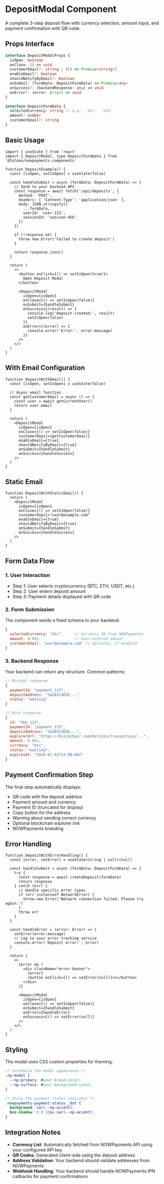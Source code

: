 # DepositModal Component

A complete 3-step deposit flow with currency selection, amount input, and payment confirmation with QR code.

## Props Interface

```typescript
interface DepositModalProps {
  isOpen: boolean
  onClose: () => void
  customerEmail?: string | (() => Promise<string>)
  enableEmail?: boolean
  shouldNotifyByEmail?: boolean
  onSubmit: (formData: DepositFormData) => Promise<any>
  onSuccess?: (backendResponse: any) => void
  onError?: (error: Error) => void
}

interface DepositFormData {
  selectedCurrency: string // e.g., 'btc', 'eth'
  amount: number
  customerEmail?: string
}
```

## Basic Usage

```tsx
import { useState } from 'react'
import { DepositModal, type DepositFormData } from '@taloon/nowpayments-components'

function DepositExample() {
  const [isOpen, setIsOpen] = useState(false)

  const handleSubmit = async (formData: DepositFormData) => {
    // Send to your backend API
    const response = await fetch('/api/deposits', {
      method: 'POST',
      headers: { 'Content-Type': 'application/json' },
      body: JSON.stringify({
        ...formData,
        userId: 'user-123',
        sessionId: 'session-456'
      })
    })

    if (!response.ok) {
      throw new Error('Failed to create deposit')
    }

    return response.json()
  }

  return (
    <>
      <button onClick={() => setIsOpen(true)}>
        Open Deposit Modal
      </button>

      <DepositModal
        isOpen={isOpen}
        onClose={() => setIsOpen(false)}
        onSubmit={handleSubmit}
        onSuccess={(result) => {
          console.log('Deposit created:', result)
          setIsOpen(false)
        }}
        onError={(error) => {
          console.error('Error:', error.message)
        }}
      />
    </>
  )
}
```

## With Email Configuration

```tsx
function DepositWithEmail() {
  const [isOpen, setIsOpen] = useState(false)

  // Async email function
  const getCustomerEmail = async () => {
    const user = await getCurrentUser()
    return user.email
  }

  return (
    <DepositModal
      isOpen={isOpen}
      onClose={() => setIsOpen(false)}
      customerEmail={getCustomerEmail}
      enableEmail={true}
      shouldNotifyByEmail={true}
      onSubmit={handleSubmit}
      onSuccess={handleSuccess}
    />
  )
}
```

## Static Email

```tsx
function DepositWithStaticEmail() {
  return (
    <DepositModal
      isOpen={isOpen}
      onClose={() => setIsOpen(false)}
      customerEmail="user@example.com"
      enableEmail={true}
      shouldNotifyByEmail={true}
      onSubmit={handleSubmit}
      onSuccess={handleSuccess}
    />
  )
}
```

## Form Data Flow

### 1. User Interaction
- Step 1: User selects cryptocurrency (BTC, ETH, USDT, etc.)
- Step 2: User enters deposit amount
- Step 3: Payment details displayed with QR code

### 2. Form Submission
The component sends a fixed schema to your backend:

```javascript
{
  selectedCurrency: "btc",     // Currency ID from NOWPayments
  amount: 0.001,               // User-entered amount
  customerEmail: "user@example.com" // Optional, if enabled
}
```

### 3. Backend Response
Your backend can return any structure. Common patterns:

```javascript
// Minimal response
{
  paymentId: "payment_123",
  depositAddress: "1A2B3C4D5E...",
  status: "waiting"
}

// Rich response
{
  id: "dep_123",
  paymentId: "payment_123",
  depositAddress: "1A2B3C4D5E...",
  explorerUrl: "https://blockchair.com/bitcoin/transaction/...",
  amount: 0.001,
  currency: "btc",
  status: "waiting",
  expiresAt: "2024-01-01T12:00:00Z"
}
```

## Payment Confirmation Step

The final step automatically displays:
- QR code with the deposit address
- Payment amount and currency
- Payment ID (truncated for display)
- Copy button for the address
- Warning about sending correct currency
- Optional blockchain explorer link
- NOWPayments branding

## Error Handling

```tsx
function DepositWithErrorHandling() {
  const [error, setError] = useState<string | null>(null)

  const handleSubmit = async (formData: DepositFormData) => {
    try {
      const response = await createDeposit(formData)
      return response
    } catch (err) {
      // Handle specific error types
      if (err instanceof NetworkError) {
        throw new Error('Network connection failed. Please try again.')
      }
      throw err
    }
  }

  const handleError = (error: Error) => {
    setError(error.message)
    // Log to your error tracking service
    console.error('Deposit error:', error)
  }

  return (
    <>
      {error && (
        <div className="error-banner">
          {error}
          <button onClick={() => setError(null)}>×</button>
        </div>
      )}

      <DepositModal
        isOpen={isOpen}
        onClose={() => setIsOpen(false)}
        onSubmit={handleSubmit}
        onError={handleError}
        onSuccess={() => setError(null)}
      />
    </>
  )
}
```

## Styling

The modal uses CSS custom properties for theming:

```css
/* Customize the modal appearance */
.np-modal {
  --np-primary: #your-brand-color;
  --np-surface: #your-background-color;
}

/* Style the payment status indicator */
.nowpayments-payment-status__dot {
  background: var(--np-accent);
  box-shadow: 0 0 10px var(--np-accent);
}
```

## Integration Notes

- **Currency List**: Automatically fetched from NOWPayments API using your configured API key
- **QR Codes**: Generated client-side using the deposit address
- **Address Validation**: Your backend should validate addresses from NOWPayments
- **Webhook Handling**: Your backend should handle NOWPayments IPN callbacks for payment confirmations